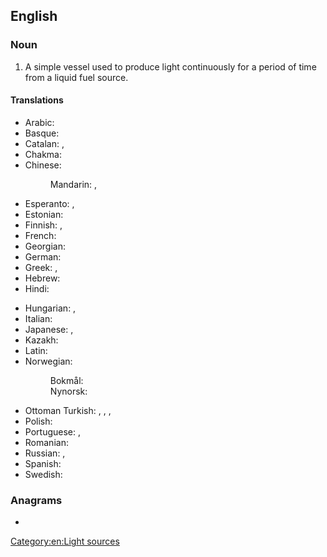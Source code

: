 ==English==
{{wikipedia}}

===Noun===
{{en-noun}}

# A simple vessel used to produce light continuously for a period of time from a liquid fuel source.

====Translations====
{{trans-top|a simple vessel used to produce light}}
* Arabic: {{t-needed|ar}}
* Basque: {{t|eu|kriseilu}}
* Catalan: {{t+|ca|gresol|m}}, {{t+|ca|llàntia|f}}
* Chakma: {{t|ccp|𑄌𑄘𑄨|tr=cādi|sc=Cakm}}
* Chinese:
*: Mandarin: {{t+|cmn|油燈|sc=Hani}}, {{t+|cmn|油灯|tr=yóudēng|sc=Hani}}
* Esperanto: {{t|eo|oleolampo}}, {{t|eo|petrololampo}}
* Estonian: {{t|et|õlilamp}}
* Finnish: {{t+|fi|öljylamppu}}, {{t|fi|öljytuikku}}
* French: {{t+|fr|lampe à huile|f}}
* Georgian: {{t|ka|ლამპარი}}
* German: {{t+|de|Öllampe|f}}
* Greek: {{t+|el|λυχνάρι|n|sc=Grek}}, {{t+|el|λουσέρνα|f}}
* Hebrew: {{t+|he|עששית|tr=ashashit|sc=Hebr}}
* Hindi: {{t-needed|hi}}
{{trans-mid}}
* Hungarian: {{t+|hu|olajlámpa}}, {{t+|hu|petróleumlámpa}}
* Italian: {{t|it|lampada ad olio|f}}
* Japanese: {{t|ja|石油ランプ|tr=sekiyu ranpu|sc=Jpan}}, {{t|ja|オイルランプ|tr=oiruranpu|sc=Jpan}}
* Kazakh: {{t|kk|май шам|sc=Cyrl}}
* Latin: {{t|la|lucerna|f}}
* Norwegian:
*: Bokmål: {{t|nb|oljelampe|m|f}}
*: Nynorsk: {{t|nn|oljelampe|m|f}}
* Ottoman Turkish: {{t|ota|قندیل|tr=kandil}}, {{t|ota|سراج|tr=sirac}}, {{t|ota|لامپه|tr=lampa}}, {{t|ota|مصباح|tr=mısbah}}
* Polish: {{t+|pl|kaganek|m}}
* Portuguese: {{t+|pt|lampião|m}}, {{t+|pt|candeeiro|m}}
* Romanian: {{t+|ro|candelă}}
* Russian: {{t+|ru|копти́лка|f}}, {{t|ru|ма́сляная ла́мпа|f}}
* Spanish: {{t+|es|candil|m}}
* Swedish: {{t|sv|oljelampa}}
{{trans-bottom}}

===Anagrams===
* {{anagrams|en|a=aillmop|lamp-oil|oil palm|oilpalm|palm oil|palm-oil}}

[[Category:en:Light sources]]